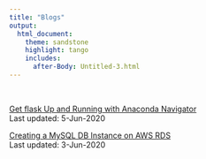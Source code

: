 ```yaml
---
title: "Blogs"
output:
  html_document:
    theme: sandstone
    highlight: tango
    includes:
      after-Body: Untitled-3.html
---
```

<br>

[Get flask Up and Running with Anaconda Navigator](Blog_2020-06-05_flask_install_anaconda.html)  
Last updated: 5-Jun-2020

[Creating a MySQL DB Instance on AWS RDS](Blog_2020-06-03_mysql_aws_rds.html)  
Last updated: 3-Jun-2020